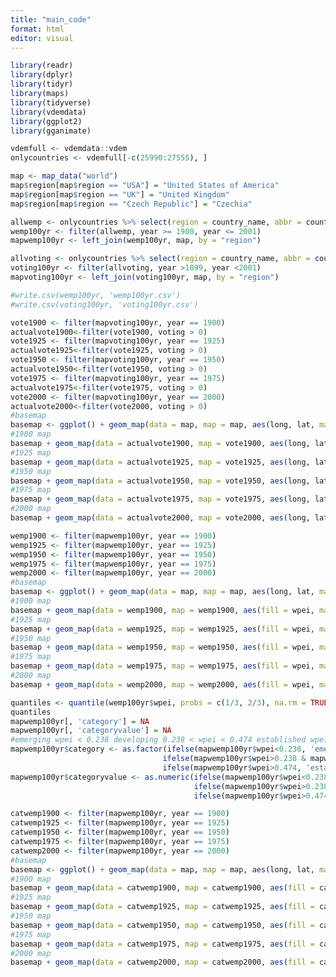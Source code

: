 ```yaml
---
title: "main_code"
format: html
editor: visual
---
```

<!-- installing libraries -->

```r
library(readr)
library(dplyr)
library(tidyr)
library(maps)
library(tidyverse)
library(vdemdata)
library(ggplot2)
library(gganimate)
```

<!-- dataset -->

```r
vdemfull <- vdemdata::vdem
onlycountries <- vdemfull[-c(25990:27555), ]

map <- map_data("world")
map$region[map$region == "USA"] = "United States of America"
map$region[map$region == "UK"] = "United Kingdom"
map$region[map$region == "Czech Republic"] = "Czechia"
```

<!-- womens empowerment variables -->

```r
allwemp <- onlycountries %>% select(region = country_name, abbr = country_text_id, id = country_id, year = year, wpei = v2x_gender, liberties = v2x_gencl, society = v2x_gencs, participation = v2x_genpp)
wemp100yr <- filter(allwemp, year >= 1900, year <= 2001)
mapwemp100yr <- left_join(wemp100yr, map, by = "region")
```

<!-- voting rights -->

```r
allvoting <- onlycountries %>% select(region = country_name, abbr = country_text_id, id = country_id, year = year, voting = v2fsuffrage)
voting100yr <- filter(allvoting, year >1899, year <2001)
mapvoting100yr <- left_join(voting100yr, map, by = "region")
```


<!-- creating a csv file of cleaned data -->

```r
#write.csv(wemp100yr, 'wemp100yr.csv')
#write.csv(voting100yr, 'voting100yr.csv')
```

<!-- suffrage maps -->

```r
vote1900 <- filter(mapvoting100yr, year == 1900)
actualvote1900<-filter(vote1900, voting > 0)
vote1925 <- filter(mapvoting100yr, year == 1925)
actualvote1925<-filter(vote1925, voting > 0)
vote1950 <- filter(mapvoting100yr, year == 1950)
actualvote1950<-filter(vote1950, voting > 0)
vote1975 <- filter(mapvoting100yr, year == 1975)
actualvote1975<-filter(vote1975, voting > 0)
vote2000 <- filter(mapvoting100yr, year == 2000)
actualvote2000<-filter(vote2000, voting > 0)
#basemap
basemap <- ggplot() + geom_map(data = map, map = map, aes(long, lat, map_id = region))
#1900 map
basemap + geom_map(data = actualvote1900, map = vote1900, aes(long, lat, map_id = region), fill="purple")
#1925 map
basemap + geom_map(data = actualvote1925, map = vote1925, aes(long, lat, map_id = region), fill="purple")
#1950 map
basemap + geom_map(data = actualvote1950, map = vote1950, aes(long, lat, map_id = region), fill = "purple")
#1975 map
basemap + geom_map(data = actualvote1975, map = vote1975, aes(long, lat, map_id = region), fill="purple")
#2000 map
basemap + geom_map(data = actualvote2000, map = vote2000, aes(long, lat, map_id = region), fill = "purple")
```

<!-- wpei maps -->

```r
wemp1900 <- filter(mapwemp100yr, year == 1900)
wemp1925 <- filter(mapwemp100yr, year == 1925)
wemp1950 <- filter(mapwemp100yr, year == 1950)
wemp1975 <- filter(mapwemp100yr, year == 1975)
wemp2000 <- filter(mapwemp100yr, year == 2000)
#basemap
basemap <- ggplot() + geom_map(data = map, map = map, aes(long, lat, map_id = region)) + scale_fill_gradient(low = "yellow", high = "pink")
#1900 map
basemap + geom_map(data = wemp1900, map = wemp1900, aes(fill = wpei, map_id = region))
#1925 map
basemap + geom_map(data = wemp1925, map = wemp1925, aes(fill = wpei, map_id = region))
#1950 map
basemap + geom_map(data = wemp1950, map = wemp1950, aes(fill = wpei, map_id = region))
#1975 map
basemap + geom_map(data = wemp1975, map = wemp1975, aes(fill = wpei, map_id = region))
#2000 map
basemap + geom_map(data = wemp2000, map = wemp2000, aes(fill = wpei, map_id = region))
```

<!-- category breakup -->
```r
quantiles <- quantile(wemp100yr$wpei, probs = c(1/3, 2/3), na.rm = TRUE)
quantiles
mapwemp100yr[, 'category'] = NA 
mapwemp100yr[, 'categoryvalue'] = NA 
#emerging wpei < 0.238 developing 0.238 < wpei < 0.474 established wpei > 0.474
mapwemp100yr$category <- as.factor(ifelse(mapwemp100yr$wpei<0.238, 'emerging',
                                  ifelse(mapwemp100yr$wpei>0.238 & mapwemp100yr$wpei<0.474, 'developing', 
                                  ifelse(mapwemp100yr$wpei>0.474, 'established', 'none')))) 
mapwemp100yr$categoryvalue <- as.numeric(ifelse(mapwemp100yr$wpei<0.238, 1, 
                                         ifelse(mapwemp100yr$wpei>0.238 & mapwemp100yr$wpei<0.474, 2, 
                                         ifelse(mapwemp100yr$wpei>0.474, 3, 0))))
```
<!-- category maps -->
```r
catwemp1900 <- filter(mapwemp100yr, year == 1900)
catwemp1925 <- filter(mapwemp100yr, year == 1925)
catwemp1950 <- filter(mapwemp100yr, year == 1950)
catwemp1975 <- filter(mapwemp100yr, year == 1975)
catwemp2000 <- filter(mapwemp100yr, year == 2000)
#basemap
basemap <- ggplot() + geom_map(data = map, map = map, aes(long, lat, map_id = region)) + scale_fill_gradient(low = "yellow", high = "pink")
#1900 map
basemap + geom_map(data = catwemp1900, map = catwemp1900, aes(fill = categoryvalue, map_id = region))
#1925 map
basemap + geom_map(data = catwemp1925, map = catwemp1925, aes(fill = categoryvalue, map_id = region))
#1950 map
basemap + geom_map(data = catwemp1950, map = catwemp1950, aes(fill = categoryvalue, map_id = region))
#1975 map
basemap + geom_map(data = catwemp1975, map = catwemp1975, aes(fill = categoryvalue, map_id = region))
#2000 map
basemap + geom_map(data = catwemp2000, map = catwemp2000, aes(fill = categoryvalue, map_id = region))
```

